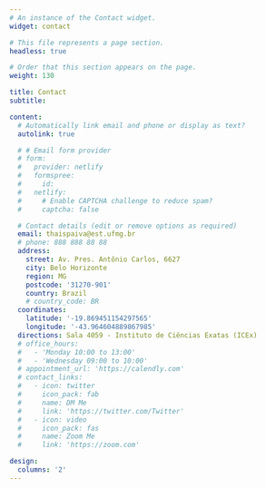 ```yaml
---
# An instance of the Contact widget.
widget: contact

# This file represents a page section.
headless: true

# Order that this section appears on the page.
weight: 130

title: Contact
subtitle:

content:
  # Automatically link email and phone or display as text?
  autolink: true

  # # Email form provider
  # form:
  #   provider: netlify
  #   formspree:
  #     id:
  #   netlify:
  #     # Enable CAPTCHA challenge to reduce spam?
  #     captcha: false

  # Contact details (edit or remove options as required)
  email: thaispaiva@est.ufmg.br
  # phone: 888 888 88 88
  address:
    street: Av. Pres. Antônio Carlos, 6627
    city: Belo Horizonte
    region: MG
    postcode: '31270-901'
    country: Brazil
    # country_code: BR
  coordinates:
    latitude: '-19.869451154297565'
    longitude: '-43.964604889867985'
  directions: Sala 4059 - Instituto de Ciências Exatas (ICEx)
  # office_hours:
  #   - 'Monday 10:00 to 13:00'
  #   - 'Wednesday 09:00 to 10:00'
  # appointment_url: 'https://calendly.com'
  # contact_links:
  #   - icon: twitter
  #     icon_pack: fab
  #     name: DM Me
  #     link: 'https://twitter.com/Twitter'
  #   - icon: video
  #     icon_pack: fas
  #     name: Zoom Me
  #     link: 'https://zoom.com'

design:
  columns: '2'
---
```

